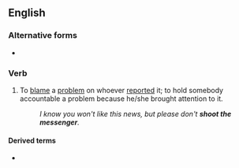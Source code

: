 ==English==

===Alternative forms===
* {{l|en|kill the messenger}}

===Verb===
{{head|en|verb|head=[[shoot]] the [[messenger]]}}

# {{label|en|idiomatic}} To [[blame]] a [[problem]] on whoever [[report]]ed it; to hold somebody accountable a problem because he/she brought attention to it.
#: ''I know you won't like this news, but please don't '''shoot the messenger'''.''

====Derived terms====
* {{l|en|don't shoot the messenger}}
